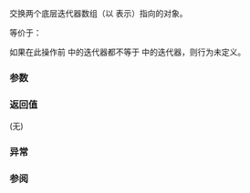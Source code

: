 {{title|iter_swap{{small|(ranges::adjacent_view::''iterator'')}}}}
{{cpp/ranges/adjacent_view/navbar}}

{{dcl begin}}
{{dcl|since=c++23|
friend constexpr void iter_swap( const /*iterator*/&amp; x, const /*iterator*/&amp; y )
    noexcept( /* 见下文 */ )
        requires std::indirectly_swappable&lt;ranges::iterator_t&lt;Base&gt;&gt;;
}}
{{dcl end}}

交换两个底层迭代器数组（以 {{rlpi|/#数据成员|current_}} 表示）指向的对象。

等价于： 
{{source|1=
for (std::size_t i{}; i != N; ++i)
{
    std::ranges::iter_swap(x.current_[i], y.current_[i]);
}
}}

如果在此操作前 {{c|x.current_}} 中的迭代器都不等于 {{c|y.current_}} 中的迭代器，则行为未定义。

{{cpp/hidden friend|{{tt|adjacent_view::''iterator''&lt;Const&gt;}}}}

===参数===
{{par begin}}
{{par|x, y|迭代器}}
{{par end}}

===返回值===
(无)

===异常===
{{noexcept|std::ranges::iter_swap(declval&lt;ranges::iterator_t&lt;Base&gt;&gt;(),
                                declval&lt;ranges::iterator_t&lt;Base&gt;&gt;())}}

===参阅===
{{dsc begin}}
{{dsc inc|cpp/iterator/ranges/dsc iter swap}}
{{dsc inc|cpp/algorithm/dsc iter swap}}
{{dsc end}}

{{langlinks|en|es|ja|ru}}